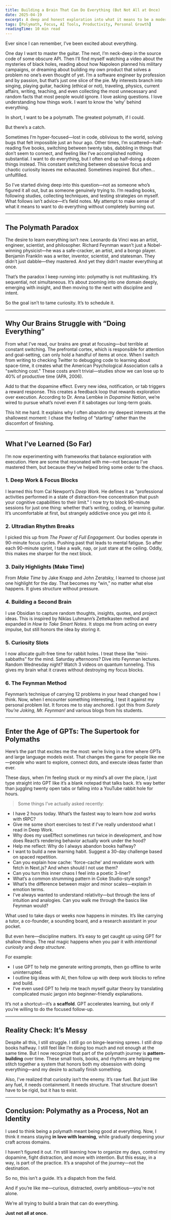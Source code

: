 ```yaml
---
title: Building a Brain That Can Do Everything (But Not All at Once)
date: 2025-04-19
excerpt: A deep and honest exploration into what it means to be a modern-day polymath, the struggle to balance curiosity with deep focus, and how tools like GPTs can turn scattered ambition into structured learning.
tags: [Polymath, Focus, AI Tools, Productivity, Personal Growth]
readingTime: 10 min read
---
```


Ever since I can remember, I’ve been excited about everything.

One day I want to master the guitar. The next, I’m neck-deep in the source code of some obscure API. Then I’ll find myself watching a video about the mysteries of black holes, reading about how Napoleon planned his military campaigns, or dreaming about building my own product that solves a problem no one’s even thought of yet. I’m a software engineer by profession and by passion, but that’s just one slice of the pie. My interests branch into singing, playing guitar, hacking (ethical or not), traveling, physics, current affairs, writing, teaching, and even collecting the most unnecessary and random facts that most people would ignore. I love asking questions. I love understanding how things work. I want to know the 'why' behind everything.

In short, I want to be a polymath. The greatest polymath, if I could.

But there’s a catch.

Sometimes I’m hyper-focused—lost in code, oblivious to the world, solving bugs that felt impossible just an hour ago. Other times, I’m scattered—half-reading five books, switching between twenty tabs, dabbling in things that don’t seem to connect, and feeling like I’ve accomplished nothing substantial. I want to do everything, but I often end up half-doing a dozen things instead. This constant switching between obsessive focus and chaotic curiosity leaves me exhausted. Sometimes inspired. But often…unfulfilled.

So I’ve started diving deep into this question—not as someone who’s figured it all out, but as someone genuinely trying to. I’m reading books, following studies, collecting techniques, and testing strategies on myself. What follows isn’t advice—it’s field notes. My attempt to make sense of what it means to want to do everything without completely burning out.

---

## The Polymath Paradox

The desire to learn everything isn’t new. Leonardo da Vinci was an artist, engineer, scientist, and philosopher. Richard Feynman wasn’t just a Nobel-winning physicist—he was a safe-cracker, an artist, and a bongo player. Benjamin Franklin was a writer, inventor, scientist, and statesman. They didn’t just dabble—they mastered. And yet they didn’t master everything at once.

That’s the paradox I keep running into: polymathy is not multitasking. It’s sequential, not simultaneous. It’s about zooming into one domain deeply, emerging with insight, and then moving to the next with discipline and intent.

So the goal isn’t to tame curiosity. It’s to schedule it.

---

## Why Our Brains Struggle with “Doing Everything”

From what I’ve read, our brains are great at focusing—but terrible at constant switching. The prefrontal cortex, which is responsible for attention and goal-setting, can only hold a handful of items at once. When I switch from writing to checking Twitter to debugging code to learning about space-time, it creates what the American Psychological Association calls a "switching cost." These costs aren’t trivial—studies show we can lose up to 40% of productive time (APA, 2006).

Add to that the dopamine effect. Every new idea, notification, or tab triggers a reward response. This creates a feedback loop that rewards exploration over execution. According to Dr. Anna Lembke in _Dopamine Nation_, we’re wired to pursue what’s novel even if it sabotages our long-term goals.

This hit me hard. It explains why I often abandon my deepest interests at the shallowest moment: I chase the feeling of “starting” rather than the discomfort of finishing.

---

## What I’ve Learned (So Far)

I’m now experimenting with frameworks that balance exploration with execution. Here are some that resonated with me—not because I’ve mastered them, but because they’ve helped bring some order to the chaos.

### 1. Deep Work & Focus Blocks

I learned this from Cal Newport’s _Deep Work_. He defines it as "professional activities performed in a state of distraction-free concentration that push your cognitive capabilities to their limit." I now try to block 90-minute sessions for just one thing: whether that’s writing, coding, or learning guitar. It’s uncomfortable at first, but strangely addictive once you get into it.

### 2. Ultradian Rhythm Breaks

I picked this up from _The Power of Full Engagement_. Our bodies operate in 90-minute focus cycles. Pushing past that leads to mental fatigue. So after each 90-minute sprint, I take a walk, nap, or just stare at the ceiling. Oddly, this makes me sharper for the next block.

### 3. Daily Highlights (Make Time)

From _Make Time_ by Jake Knapp and John Zeratsky, I learned to choose just one highlight for the day. That becomes my “win,” no matter what else happens. It gives structure without pressure.

### 4. Building a Second Brain

I use Obsidian to capture random thoughts, insights, quotes, and project ideas. This is inspired by Niklas Luhmann’s Zettelkasten method and expanded in _How to Take Smart Notes_. It stops me from acting on every impulse, but still honors the idea by storing it.

### 5. Curiosity Slots

I now allocate guilt-free time for rabbit holes. I treat these like “mini-sabbaths” for the mind. Saturday afternoons? Dive into Feynman lectures. Random Wednesday night? Watch 3 videos on quantum tunneling. This gives my brain what it craves without destroying my focus blocks.

### 6. The Feynman Method

Feynman’s technique of carrying 12 problems in your head changed how I think. Now, when I encounter something interesting, I test it against my personal problem list. It forces me to stay anchored. I got this from _Surely You're Joking, Mr. Feynman!_ and various blogs from his students.

---

## Enter the Age of GPTs: The Supertook for Polymaths

Here’s the part that excites me the most: we’re living in a time where GPTs and large language models exist. That changes the game for people like me—people who want to explore, connect dots, and execute ideas faster than ever.

These days, when I’m feeling stuck or my mind’s all over the place, I just type straight into GPT like it’s a blank notepad that talks back. It’s way better than juggling twenty open tabs or falling into a YouTube rabbit hole for hours.

> Some things I’ve actually asked recently:

- I have 2 hours today. What’s the fastest way to learn how zod works with tRPC?
- Give me some short exercises to test if I’ve really understood what I read in Deep Work.
- Why does my useEffect sometimes run twice in development, and how does React’s rendering behavior actually work under the hood?
- Help me reflect: Why do I always abandon books halfway?
- I want to build a new learning habit. Suggest a 30-day challenge based on spaced repetition.
- Can you explain how cache: 'force-cache' and revalidate work with fetch in Next.js? And when should I not use them?
- Can you turn this inner chaos I feel into a poetic 3-liner?
- What’s a common strumming pattern in Coke Studio-style songs?
- What’s the difference between major and minor scales—explain in emotion terms.
- I’ve always wanted to understand relativity—but through the lens of intuition and analogies. Can you walk me through the basics like Feynman would?

What used to take days or weeks now happens in minutes. It’s like carrying a tutor, a co-founder, a sounding board, and a research assistant in your pocket.

But even here—discipline matters. It’s easy to get caught up using GPT for shallow things. The real magic happens when you pair it with _intentional curiosity_ and _deep structure_.

For example:

- I use GPT to help me generate writing prompts, then go offline to write uninterrupted.
- I outline big ideas with AI, then follow up with deep work blocks to refine and build.
- I’ve even used GPT to help me teach myself guitar theory by translating complicated music jargon into beginner-friendly explanations.

It’s not a shortcut—it’s a **scaffold**. GPT accelerates learning, but only if you’re willing to do the focused follow-up.

---

## Reality Check: It’s Messy

Despite all this, I still struggle. I still go on binge-learning sprees. I still drop books halfway. I still feel like I’m doing too much and not enough at the same time. But I now recognize that part of the polymath journey is **pattern-building** over time. These small tools, books, and rhythms are helping me stitch together a system that honors both my obsession with doing everything—and my desire to actually finish something.

Also, I’ve realized that curiosity isn’t the enemy. It’s raw fuel. But just like any fuel, it needs containment. It needs structure. That structure doesn’t have to be rigid, but it has to exist.

---

## Conclusion: Polymathy as a Process, Not an Identity

I used to think being a polymath meant being good at everything. Now, I think it means staying **in love with learning**, while gradually deepening your craft across domains.

I haven’t figured it out. I’m still learning how to organize my days, control my dopamine, fight distraction, and move with intention. But this essay, in a way, is part of the practice. It’s a snapshot of the journey—not the destination.

So no, this isn’t a guide. It’s a dispatch from the field.

And if you’re like me—curious, distracted, overly ambitious—you’re not alone.

We’re all trying to build a brain that can do everything.

**Just not all at once.**
